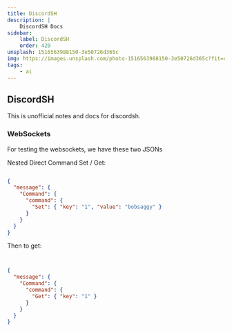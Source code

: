 ```yaml
---
title: DiscordSH
description: |
    DiscordSH Docs
sidebar:
    label: DiscordSH
    order: 420
unsplash: 1516563988150-3e50726d365c
img: https://images.unsplash.com/photo-1516563988150-3e50726d365c?fit=crop&w=1400&h=700&q=75
tags:
    - ai
---
```


## DiscordSH

This is unofficial notes and docs for discordsh.


### WebSockets

For testing the websockets, we have these two JSONs

Nested Direct Command Set / Get:

```json

{
  "message": {
    "Command": {
      "command": {
        "Set": { "key": "1", "value": "bobsaggy" }
      }
    }
  }
}

```

Then to get:

```json


{
  "message": {
    "Command": {
      "command": {
        "Get": { "key": "1" }
      }
    }
  }
}

```
